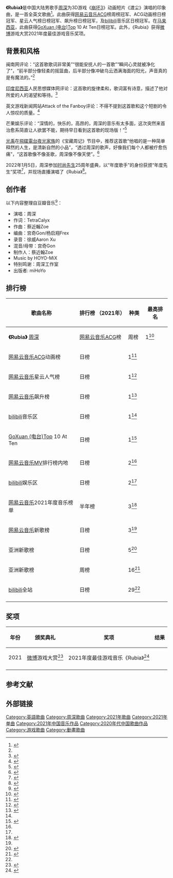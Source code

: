 {{Infobox song
| name       = Rubia
| cover      = 
| type       = [[单曲|单曲]]
| artist     = [[周深|周深]]
| album      = 
| released   = {{Start date|2021|1|29}}
| format     =
* [[数位音乐下载|数字下载]]
| recorded   = 
| studio     = 
| venue      = 
| genre      = [[华语流行音乐|流行]]
| length     = {{Duration|m=3|s=25}}
| label      = 
| writer     = 
| lyricist   = TetraCalyx
| composer   = 蔡近翰
| arranger   = 
| producer   = 
| chronology = [[周深|周深]]
| prev_title = [[明月传说|明月传说]]
| prev_year  = 2021
| next_title = [[茫茫星河|茫茫星河]]
| next_year  = 2021
| misc       = {{Extra chronology
 | artist     = 周深英文
 | type       = 单曲
 | prev_title = [[避难所_(歌曲)|避难所]]
 | prev_year  = 2019
 | title      = Rubia
 | year       = 2021
 | next_title = [[My_Only|My Only]]
 | next_year  = 2022
}}
}}

'''《Rubia》'''是中国大陆男歌手[[周深|周深]]为3D游戏《[[崩壞3rd|崩坏3]]》动画短片《渡尘》演唱的印象曲，是一首全英文歌曲<ref name=mnw>{{cite news |title=周深新歌《Rubia》表达了什么？ 《Rubia》完整版歌词内容 |url=http://www.mnw.cn/yinyue/huayu/2355953.html |accessdate=2021-02-03 |publisher=闽南网.福建日报社 |date=2021-01-29}}</ref>。此曲获得[[网易云音乐|网易云音乐]]ACG榜周榜冠军、ACG动画榜日榜冠军、星云人气榜日榜冠军、飙升榜日榜冠军，及[[bilibili|bilibili]]音乐区日榜冠军。在[[马来西亚|马来西亚]]，此曲获得[[GoXuan_(电台)|GoXuan (电台)]]Top 10 At Ten日榜冠军。此外，《Rubia》获得[[微博|微博]]游戏大赏2021年度最佳游戏音乐奖项。

==背景和风格==
闽南网评论：“这首歌歌词非常美”“很能安抚人的一首歌”“瞬间心灵就被净化了”，“前半部分像轻柔的摇篮曲，后半部分像冲破乌云洒满海面的阳光，声音真的是有魔法的。”<ref name=mnw/>

[[印度尼西亚|印度尼西亚]]人民思想媒体网评论：这首歌的旋律柔和，歌词富有诗意，描述了他对所爱的人的渴望和等待。<ref>{{cite news |title=Zhou Shen Nyanyikan ‘Rubia’ untuk  Theme Song Honkai Impact 3rd |url=https://portalbandungtimur.pikiran-rakyat.com/gaya-hidup/pr-941359737/zhou-shennyanyikan-rubia-untuk-theme-song-honkai-impact-3rd |accessdate=2021-02-03 |publisher=Pikiran Rakyat Media Network |date=2021-02-01 |language=印度尼西亚语 |archive-date=2021-02-14 |archive-url=https://web.archive.org/web/20210214005714/https://portalbandungtimur.pikiran-rakyat.com/gaya-hidup/pr-941359737/zhou-shennyanyikan-rubia-untuk-theme-song-honkai-impact-3rd }}</ref>

英文游戏新闻网站Attack of the Fanboy评论：不得不提到这首歌和这个短剧的令人惊叹的质量。<ref>{{cite news |title=Honkai Impact 3rd New Animated Short – Shattered Samsara – and Theme Song |url=https://attackofthefanboy.com/news/honkai-impact-3rd-new-animated-short-shattered-samsara-and-theme-song/ |accessdate=2021-02-03 |publisher=Attack of the Fanboy |date=2021-01-29 |language=en |archive-date=2022-02-16 |archive-url=https://web.archive.org/web/20220216163523/https://attackofthefanboy.com/news/honkai-impact-3rd-new-animated-short-shattered-samsara-and-theme-song/ }}</ref>

芒果娱乐评论：“深情的，快乐的，高昂的，周深的音乐有太多面，这次突然来首治愈系简直让人欲罢不能，期待早日看到这首歌的现场版！”<ref>{{cite news |title=#周深英文新歌Rubia# |url=https://weibo.com/1886903325/JFtjRw6UN |accessdate=2021-02-04 |publisher=芒果娱乐 |date=2021-01-29}}</ref>

[[光禹|光禹]]在[[飛碟電台|飛碟電台]][[夜光家族|夜光家族]]的《宝藏周记》节目中，推荐这首歌“他唱的是一种简单释然的人生，是清新自然的小品”，“透过周深的歌声，好像我们每个人都被疗愈伤痛”，“这首歌像不像圣歌，周深像不像天使”。<ref>{{Cite episode |title=第31期 |episodelink= |series=宝藏周记 |serieslink= |credits=光禹 |network=飞碟电台 |station=夜光家族 |date=2021-02-01 |season= |seriesno= |number= |minutes=00:00 |quote= |language=}}</ref>
<!--<ref>{{cite web |title=【周深2021.02.01 飞碟电台·夜光家族《宝藏周记》第31期】 |url=https://weibo.com/6466290670/JFV0fkQhO |website=周深资讯站的微博 |publisher=飞碟电台 |date=2021-02-01 |accessdate=2021-02-04}}</ref> -->

2022年1月5日，周深参加[[时尚先生_(刊物)|时尚先生]]25周年盛典，以“年度歌手”的身份获颁“年度先生”奖项<ref>{{cite news |title=时尚先生年度人物：因为他们不同凡响，我们才有了可以致敬的方向 |url=https://fashion.ifeng.com/c/8Bl3UIBF4fG |work=凤凰网时尚 |date=2021-12-06 |accessdate=2022-01-06 |archive-date=2022-04-06 |archive-url=https://web.archive.org/web/20220406221204/https://fashion.ifeng.com/c/8Bl3UIBF4fG }}</ref>，并现场直播演唱了《Rubia》<ref>{{cite news |title=#周深年度先生# 周深时尚先生先生之夜全程cut |url=https://weibo.com/1371117067/L9o4A3LWx |work=时尚先生 |date=2022-01-05 |accessdate=2022-01-06 |archive-date=2022-04-08 |archive-url=https://web.archive.org/web/20220408051648/https://weibo.com/1371117067/L9o4A3LWx }}</ref>。

==创作者==
以下内容整理自豆瓣音乐<ref>{{cite web |title=Rubia |url=https://music.douban.com/subject/35343948/ |website=豆瓣音乐 |accessdate=2021-02-03 |archive-date=2021-02-06 |archive-url=https://web.archive.org/web/20210206034050/https://music.douban.com/subject/35343948/ }}</ref>：

{{Div col}}
*演唱：周深
*作词：TetraCalyx
*作曲：蔡近翰Zoe
*编曲：宫奇Gon/杨启翔Frex
*录音：徐威Aaron Xu
*混音/母带：宫奇Gon
*制作人：蔡近翰Zoe
*Music by HOYO-MiX
*特别鸣谢：周深工作室
*出版者: miHoYo
{{div col end}}

== 排行榜 ==
{| class="wikitable plainrowheaders sortable" style="text-align:center"
|-
! scope="col"| 歌曲名称
! scope="col"| 排行榜
（2021年）
! scope="col"| 种类
! scope="col"| 最高排名
|-
|rowspan = '13'|'''《Rubia》'''
[[周深|周深]]
|[[网易云音乐|网易云音乐]]ACG榜
|周榜
|1<ref>{{cite news |title=云音乐ACG榜 最近更新：04月01日 （每周四更新） |url=https://music.163.com/#/discover/toplist?id=71385702 |accessdate=2021-04-01 |publisher=网易云音乐 |archiveurl=https://archive.today/20210401224036/https://music.163.com/%23/discover/toplist?id=71385702 |archivedate=2021-04-01 |deadurl=yes}}</ref>
|-
|[[网易云音乐|网易云音乐]]ACG动画榜
|日榜
|1<ref>{{cite news |title=云音乐ACG动画榜 最近更新：04月04日 （每天更新） |url=https://music.163.com/#/discover/toplist?id=3001835560 |accessdate=2021-04-05 |publisher=网易云音乐 |archiveurl=https://archive.today/20210405010718/https://music.163.com/%23/discover/toplist?id=3001835560 |archivedate=2021-04-05 |deadurl=yes}}</ref>
|-
|[[网易云音乐|网易云音乐]]星云人气榜
|日榜
|1<ref>{{cite news |title=#星云人气榜# 2021/1/29日榜成绩揭晓！ |url=https://weibo.com/1721030997/JFyMB0x0H |accessdate=2021-02-07 |publisher=网易云音乐 |date=2021-01-30}}</ref>
|-
|[[网易云音乐|网易云音乐]]飙升榜
|日榜
|1<ref name=data0207>{{cite news |title=【《Rubia》新歌特报】 |url=https://weibo.com/7368369618/K0OV6yREn |accessdate=2021-02-07 |publisher=周深数据播报站 |date=2021-02-07}}</ref>
|-
|[[bilibili|bilibili]]音乐区
|日榜
|1<ref name=data0207/>
|-
|{{马来西亚}}[[GoXuan_(电台)|GoXuan (电台)]]Top 10 At Ten
|日榜
|1<ref>{{cite news |title=恭喜@卡布叻_周深 的《Rubia》成为今日马来西亚goxuan电台【goxuan top 10 at ten】的冠军歌曲 |url=https://weibo.com/7208282593/K9xLvnlXd |accessdate=2021-05-06 |publisher=周深马来西亚歌迷会 |date=2021-04-05}}</ref>
|-
|[[网易云音乐|网易云音乐]]MV排行榜内地
|日榜
|2<ref name=data0207/>
|-
|[[bilibili|bilibili]]娱乐区
|日榜
|2<ref name=data0207/>
|-
|[[网易云音乐|网易云音乐]]2021年度音乐榜单
|半年榜
|3<ref>{{cite news |title=#网易云音乐2021年度音乐榜单#上半年榜单正式揭晓 |url=https://weibo.com/6466290670/KoAcrajmY |work=网易云音乐 |date=2021-07-13 |accessdate=2021-07-13 |archive-date=2021-07-13 |archive-url=https://web.archive.org/web/20210713170230/https://weibo.com/6466290670/KoAcrajmY }}</ref>
|-
|[[网易云音乐|网易云音乐]]新歌榜
|日榜
|3<ref name=data0207/>
|-
|亚洲新歌榜
|日榜
|5<ref>{{cite web |url=https://pop.weibo.com/#data_daytop,datelist_2021-03-02 |script-title=ja:亚洲新歌榜第820期：2021.03.01 |work=亚洲新歌榜 |accessdate= |language= |deadurl=no |archiveurl=https://archive.today/20210402195033/https://pop.weibo.com/%23data_daytop,datelist_2021-03-02 |archivedate=2021-04-02 }}</ref>
|-
|亚洲新歌榜
|周榜
|16<ref>{{cite web |url=https://pop.weibo.com/#data_weektop,datelist_2021-03-08 |script-title=ja:亚洲新歌榜第118期：2021.03.01 —— 2021.03.07 |work=亚洲新歌榜 |accessdate= |language= |deadurl=no |archiveurl=https://archive.today/20210402193526/https://pop.weibo.com/%23data_weektop,datelist_2021-03-08 |archivedate=2021-04-02 }}</ref>
|-
|[[bilibili|bilibili]]全站
|日榜
|29<ref name=data0207/>
|-
|}

==奖项==
{| class="wikitable plainrowheaders sortable" style="text-align:center"  style="width:90%"
|-
! 年份
! 颁奖典礼
! 奖项
! 结果
|-
|2021
|[[微博|微博]]游戏大赏<ref>{{cite news |title=#微博游戏大赏# 荣耀揭晓时刻 |url=https://m.weibo.cn/status/4720224270293372 |work=微博游戏 |date=2021-12-30 |accessdate=2021-12-30 |archive-date=2021-12-30 |archive-url=https://web.archive.org/web/20211230143546/https://m.weibo.cn/status/4720224270293372 }}</ref>
|2021年度最佳游戏音乐《Rubia》<ref>{{cite news |title=祝贺崩坏3 Rubia |url=https://m.weibo.cn/status/4720223754132632 |work=崩坏3 |date=2021-12-30 |accessdate=2021-12-30 |archive-date=2021-12-30 |archive-url=https://web.archive.org/web/20211230143546/https://m.weibo.cn/status/4720223754132632 }}</ref>
|{{won}}
|-
|}

==参考文献==
{{Reflist|25em}}

==外部链接==
{{YouTube|wKVJi-FLvak}}

{{周深}}

[[Category:英語歌曲|Category:英語歌曲]]
[[Category:周深歌曲|Category:周深歌曲]]
[[Category:2021年歌曲|Category:2021年歌曲]]
[[Category:2021年单曲|Category:2021年单曲]]
[[Category:2021年中国音乐作品|Category:2021年中国音乐作品]]
[[Category:2020年代中国歌曲作品|Category:2020年代中国歌曲作品]]
[[Category:游戏歌曲|Category:游戏歌曲]]
[[Category:動畫歌曲|Category:動畫歌曲]]